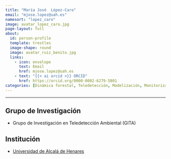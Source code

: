 ```yaml
---
title: "María José 	López-Caro"
email: "mjose.lopez@uah.es"  
namesort: "lopez_caro"
image: avatar_lopez_caro.jpg
page-layout: full
about: 
  id: person-profile
  template: trestles
  image-shape: round
  image: avatar_ruiz_benito.jpg
  links:
    - icon: envelope
      text: Email
      href: mjose.lopez@uah.es
    - text: "{{< ai orcid >}} ORCID"
      href: https://orcid.org/0000-0002-6279-5801
categories: [Dinámica forestal, Teledetección, Modelización, Monitorización]
---
```

 
<hr>

:::{#person-profile}

## Grupo de Investigación
- Grupo de Investigación en Teledetección Ambiental (GITA)

## Institución
- [Universidad de Alcalá de Henares](https://www.uah.es)

:::
